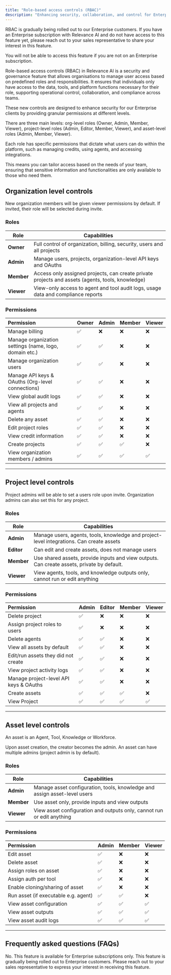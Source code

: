 ```yaml
---
title: "Role-based access controls (RBAC)"
description: "Enhancing security, collaboration, and control for Enterprise teams"
---
```


<Warning>
  RBAC is gradually being rolled out to our Enterprise customers. If you have an Enterprise subscription with Relevance AI and do not have access to this feature yet, please reach out to your sales representative to share your interest in this feature.

  You will not be able to access this feature if you are not on an Enterprise subscription.
</Warning>

Role-based access controls (RBAC) in Relevance AI is a security and governance feature that allows organisations to manage user access based on predefined roles and responsibilities. It ensures that individuals only have access to the data, tools, and platform functions necessary for their role, supporting operational control, collaboration, and compliance across teams.

These new controls are designed to enhance security for our Enterprise clients by providing granular permissions at different levels.

There are three main levels: org-level roles (Owner, Admin, Member, Viewer), project-level roles (Admin, Editor, Member, Viewer), and asset-level roles (Admin, Member, Viewer).

Each role has specific permissions that dictate what users can do within the platform, such as managing credits, using agents, and accessing integrations.

This means you can tailor access based on the needs of your team, ensuring that sensitive information and functionalities are only available to those who need them.

## Organization level controls

New organization members will be given viewer permissions by default. If invited, their role will be selected during invite.

### Roles

| **Role**   | **Capabilities**                                                                                 |
| ---------- | ------------------------------------------------------------------------------------------------ |
| **Owner**  | Full control of organization, billing, security, users and all projects                          |
| **Admin**  | Manage users, projects, organization-level API keys and OAuths                                   |
| **Member** | Access only assigned projects, can create private projects and assets (agents, tools, knowledge) |
| **Viewer** | View-only access to agent and tool audit logs, usage data and compliance reports                 |

### Permissions

| **Permission**                                         | **Owner** | **Admin** | **Member** | **Viewer** |
| :----------------------------------------------------- | :-------- | :-------- | :--------- | :--------- |
| Manage billing                                         | ✅         | ❌         | ❌          | ❌          |
| Manage organization settings (name, logo, domain etc.) | ✅         | ✅         | ❌          | ❌          |
| Manage organization users                              | ✅         | ✅         | ❌          | ❌          |
| Manage API keys & OAuths (Org-level connections)       | ✅         | ✅         | ❌          | ❌          |
| View global audit logs                                 | ✅         | ✅         | ❌          | ❌          |
| View all projects and agents                           | ✅         | ✅         | ❌          | ❌          |
| Delete any asset                                       | ✅         | ✅         | ❌          | ❌          |
| Edit project roles                                     | ✅         | ✅         | ❌          | ❌          |
| View credit information                                | ✅         | ✅         | ❌          | ❌          |
| Create projects                                        | ✅         | ✅         | ✅          | ❌          |
| View organization members / admins                     | ✅         | ✅         | ✅          | ✅          |

----

## Project level controls

Project admins will be able to set a users role upon invite. Organization admins can also set this for any project.

### Roles

| **Role**   | **Capabilities**                                                                           |
| ---------- | ------------------------------------------------------------------------------------------ |
| **Admin**  | Manage users, agents, tools, knowledge and project-level integrations. Can create assets   |
| **Editor** | Can edit and create assets, does not manage users                                          |
| **Member** | Use shared assets, provide inputs and view outputs. Can create assets, private by default. |
| **Viewer** | View agents, tools, and knowledge outputs only, cannot run or edit anything                |

### Permissions

| **Permission**                         | **Admin** | **Editor** | **Member** | **Viewer** |
| :------------------------------------- | :-------- | :--------- | :--------- | :--------- |
| Delete project                         | ✅         | ❌          | ❌          | ❌          |
| Assign project roles to users          | ✅         | ❌          | ❌          | ❌          |
| Delete agents                          | ✅         | ✅          | ❌          | ❌          |
| View all assets by default             | ✅         | ✅          | ❌          | ❌          |
| Edit/run assets they did not create    | ✅         | ✅          | ❌          | ❌          |
| View project activity logs             | ✅         | ✅          | ❌          | ❌          |
| Manage project-level API keys & OAuths | ✅         | ✅          | ❌          | ❌          |
| Create assets                          | ✅         | ✅          | ✅          | ❌          |
| View Project                           | ✅         | ✅          | ✅          | ✅          |

----

## Asset level controls

An asset is an Agent, Tool, Knowledge or Workforce.

Upon asset creation, the creator becomes the admin. An asset can have multiple admins (project admin is by default).

### Roles

| **Role**   | **Capabilities**                                                          |
| ---------- | ------------------------------------------------------------------------- |
| **Admin**  | Manage asset configuration, tools, knowledge and assign asset-level users |
| **Member** | Use asset only, provide inputs and view outputs                           |
| **Viewer** | View asset configuration and outputs only, cannot run or edit anything    |

### Permissions

| **Permission**                       | **Admin** | **Member** | **Viewer** |
| :----------------------------------- | :-------- | :--------- | :--------- |
| Edit asset                           | ✅         | ❌          | ❌          |
| Delete asset                         | ✅         | ❌          | ❌          |
| Assign roles on asset                | ✅         | ❌          | ❌          |
| Assign auth per tool                 | ✅         | ❌          | ❌          |
| Enable cloning/sharing of asset      | ✅         | ❌          | ❌          |
| Run asset (if executable e.g. agent) | ✅         | ✅          | ❌          |
| View asset configuration             | ✅         | ✅          | ✅          |
| View asset outputs                   | ✅         | ✅          | ✅          |
| View asset audit logs                | ✅         | ✅          | ✅          |

----

## Frequently asked questions (FAQs)

<AccordionGroup>
  <Accordion title="Can I access role-based access controls without upgrading to Enterprise?">No. This feature is available for Enterprise subscriptions only.</Accordion>
  <Accordion title="I'm on an Enterprise subscription but do not have access to this feature yet. How do I get access?">This feature is gradually being rolled out to Enterprise customers. Please reach out to your sales representative to express your interest in receiving this feature.</Accordion>
</AccordionGroup>